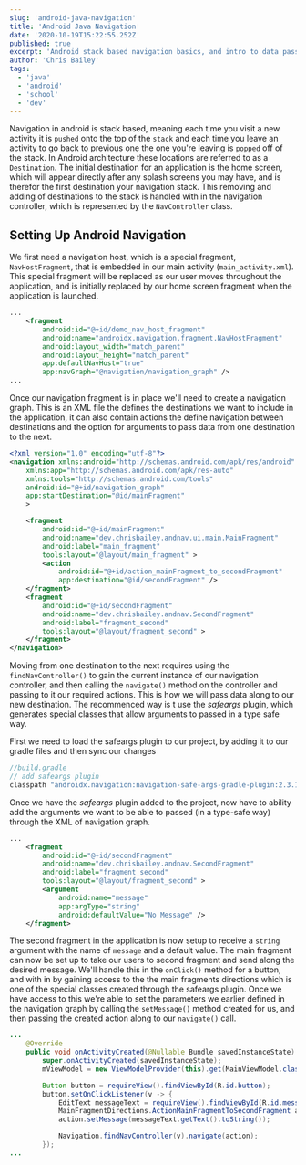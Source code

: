 ```yaml
---
slug: 'android-java-navigation'
title: 'Android Java Navigation'
date: '2020-10-19T15:22:55.252Z'
published: true
excerpt: 'Android stack based navigation basics, and intro to data passing between pages'
author: 'Chris Bailey'
tags:
  - 'java'
  - 'android'
  - 'school'
  - 'dev'
---
```


Navigation in android is stack based, meaning each time you visit a new activity it is `pushed` onto the top of the `stack` and each time you leave an activity to go back to previous one the one you're leaving is `popped` off of the stack. In Android architecture these locations are referred to as a `Destination`. The initial destination for an application is the home screen, which will appear directly after any splash screens you may have, and is therefor the first destination your navigation stack. This removing and adding of destinations to the stack is handled with in the navigation controller, which is represented by the `NavController` class.

## Setting Up Android Navigation

We first need a navigation host, which is a special fragment, `NavHostFragment`, that is embedded in our main activity (`main_activity.xml`). This special fragment will be replaced as our user moves throughout the application, and is initially replaced by our home screen fragment when the application is launched.

```xml
...
    <fragment
        android:id="@+id/demo_nav_host_fragment"
        android:name="androidx.navigation.fragment.NavHostFragment"
        android:layout_width="match_parent"
        android:layout_height="match_parent"
        app:defaultNavHost="true"
        app:navGraph="@navigation/navigation_graph" />
...
```

Once our navigation fragment is in place we'll need to create a navigation graph. This is an XML file the defines the destinations we want to include in the application, it can also contain actions the define navigation between destinations and the option for arguments to pass data from one destination to the next.

```xml
<?xml version="1.0" encoding="utf-8"?>
<navigation xmlns:android="http://schemas.android.com/apk/res/android"
    xmlns:app="http://schemas.android.com/apk/res-auto"
    xmlns:tools="http://schemas.android.com/tools"
    android:id="@+id/navigation_graph"
    app:startDestination="@id/mainFragment"
    >

    <fragment
        android:id="@+id/mainFragment"
        android:name="dev.chrisbailey.andnav.ui.main.MainFragment"
        android:label="main_fragment"
        tools:layout="@layout/main_fragment" >
        <action
            android:id="@+id/action_mainFragment_to_secondFragment"
            app:destination="@id/secondFragment" />
    </fragment>
    <fragment
        android:id="@+id/secondFragment"
        android:name="dev.chrisbailey.andnav.SecondFragment"
        android:label="fragment_second"
        tools:layout="@layout/fragment_second" >
    </fragment>
</navigation>
```

Moving from one destination to the next requires using the `findNavController()` to gain the current instance of our navigation controller, and then calling the `navigate()` method on the controller and passing to it our required actions. This is how we will pass data along to our new destination. The recommenced way is t use the _safeargs_ plugin, which generates special classes that allow arguments to passed in a type safe way.

First we need to load the safeargs plugin to our project, by adding it to our gradle files and then sync our changes

```java
//build.gradle
// add safeargs plugin
classpath "androidx.navigation:navigation-safe-args-gradle-plugin:2.3.1"
```

Once we have the _safeargs_ plugin added to the project, now have to ability add the arguments we want to be able to passed (in a type-safe way) through the XML of navigation graph.

```xml
...
    <fragment
        android:id="@+id/secondFragment"
        android:name="dev.chrisbailey.andnav.SecondFragment"
        android:label="fragment_second"
        tools:layout="@layout/fragment_second" >
        <argument
            android:name="message"
            app:argType="string"
            android:defaultValue="No Message" />
    </fragment>
```

The second fragment in the application is now setup to receive a `string` argument with the name of `message` and a default value. The main fragment can now be set up to take our users to second fragment and send along the desired message. We'll handle this in the `onClick()` method for a button, and with in by gaining access to the the main fragments directions which is one of the special classes created through the safeargs plugin. Once we have access to this we're able to set the parameters we earlier defined in the navigation graph by calling the `setMessage()` method created for us, and then passing the created action along to our `navigate()` call.

```java
...
    @Override
    public void onActivityCreated(@Nullable Bundle savedInstanceState) {
        super.onActivityCreated(savedInstanceState);
        mViewModel = new ViewModelProvider(this).get(MainViewModel.class);

        Button button = requireView().findViewById(R.id.button);
        button.setOnClickListener(v -> {
            EditText messageText = requireView().findViewById(R.id.messageText);
            MainFragmentDirections.ActionMainFragmentToSecondFragment action = MainFragmentDirections.actionMainFragmentToSecondFragment();
            action.setMessage(messageText.getText().toString());

            Navigation.findNavController(v).navigate(action);
        });
...
```
